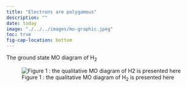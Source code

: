 ```yaml
---
title: "Electrons are polygamous"
description: ""
date: today 
image: "./../../images/mo-graphic.jpeg"
toc: true
fig-cap-location: bottom
---
```


The ground state MO diagram of H~2~

![Figure 1 : the qualitative MO diagram of H~2~ is presented here](../../images/h2-ground.svg)



